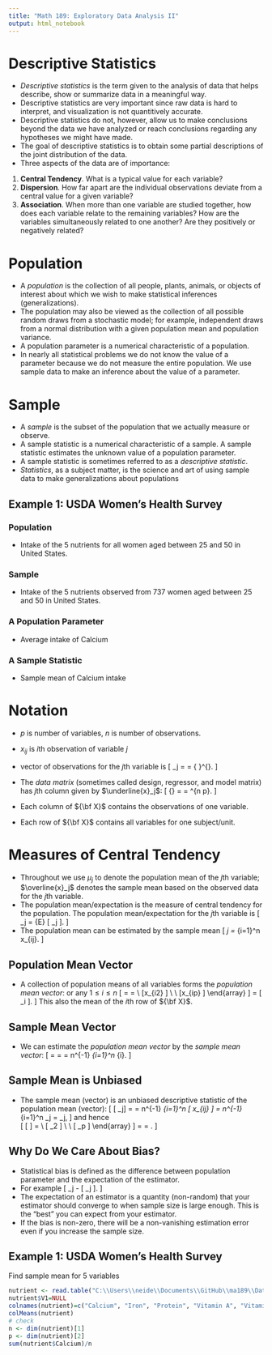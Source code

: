```yaml
---
title: "Math 189: Exploratory Data Analysis II"
output: html_notebook
---
```


# Descriptive Statistics

- *Descriptive statistics* is the term given to the analysis of data that helps describe, show or summarize data in a meaningful way.
- Descriptive statistics are very important since raw data is hard to interpret, and visualization is not quantitively accurate.
- Descriptive statistics do not, however, allow us to make conclusions beyond the data we have analyzed or reach conclusions regarding any hypotheses we might have made.
- The goal of descriptive statistics is to obtain some partial descriptions of the joint distribution of the data.
- Three aspects of the data are of importance:

1. **Central Tendency**. What is a typical value for each variable?
2. **Dispersion**. How far apart are the individual observations deviate from a central
value for a given variable?
3. **Association**. When more than one variable are studied together, how does each variable relate to the remaining variables? How are the variables simultaneously related to one another? Are they positively or negatively related?

# Population

- A *population* is the collection of all people, plants, animals, or objects of interest
about which we wish to make statistical inferences (generalizations).
- The population may also be viewed as the collection of all possible random draws from a stochastic model; for example, independent draws from a normal distribution with a given population mean and population variance.
- A population parameter is a numerical characteristic of a population. 
- In nearly all statistical problems we do not know the value of a parameter because we do not measure the entire population. We use sample data to make an inference about the value of a parameter.

# Sample

- A *sample* is the subset of the population that we actually measure or observe.
- A sample statistic is a numerical characteristic of a sample. A sample statistic estimates the unknown value of a population parameter.
- A sample statistic is sometimes referred to as a *descriptive statistic*.
- *Statistics*, as a subject matter, is the science and art of using sample data to make generalizations about populations

## Example 1: USDA Women’s Health Survey

### Population

- Intake of the 5 nutrients for all women aged between 25 and 50 in United States.

### Sample

- Intake of the 5 nutrients observed from 737 women aged between 25 and 50 in United States.

### A Population Parameter

- Average intake of Calcium

### A Sample Statistic

- Sample mean of Calcium intake

# Notation

- $p$ is number of variables, $n$ is number of observations.
- $x_{ij}$ is $i$th observation of variable $j$
- vector of observations for the $j$th variable is
\[
 \underline{x}_j = \left[ \begin{array}{c} x_{1j} \\ x_{2j} \\ \vdots \\ x_{nj} \end{array} \right] = { \left[ x_{1j}, x_{2j}, \ldots, x_{nj} \right] }^{\prime}.
\]
- The *data matrix* (sometimes called design, regressor, and model matrix) has $j$th column 
given by $\underline{x}_j$:
\[
 {\bf X} = \left[ \underline{x}_1, \ldots, \underline{x}_p \right]
  = \left[ \begin{array}{cc} x_{11} & \ldots & x_{1p} \\
                              \vdots & \ddots & \vdots \\
                              x_{n1} & \ldots & x_{np} \end{array} \right] \in 
                              \mathbf{R}^{n \times p}.
\]               
 
- Each column of ${\bf X}$ contains the observations of one variable.
- Each row of ${\bf X}$ contains all variables for one subject/unit.
 
# Measures of Central Tendency

- Throughout   we use $\mu_{j}$ to denote the population mean of the $j$th variable; $\overline{x}_j$ denotes  the sample mean based on the observed data for the $j$th variable.
- The population mean/expectation is the measure of central tendency for the population. The population mean/expectation for the $j$th variable is
\[
 \mu_j = {\mathbf E} [ \underline{x}_j ].
 \]
- The population mean can be estimated by the sample mean
\[
 \overline{x}_j = \frac{1}{n} \sum_{i=1}^n x_{ij}.
 \]
 
## Population Mean Vector

- A collection of population means of all variables forms the *population mean vector*:
 or any $1 \leq i \leq n$
\[
 \underline{\mu} = \left[ \begin{array}{c} \mu_1 \\ \mu_2 \\ \vdots \\ \mu_p \end{array} \right] = \left[ \begin{array}{c} \mathbf{E} [x_{i1} ] \\ \mathbf{E} [x_{i2} ] \\ \vdots
 \\ \mathbf{E} [x_{ip} ] \end{array} \right] = \mathbf{E} [ \underline{x}_i ].
\]
 This also the mean of the $i$th row of ${\bf X}$.
 
## Sample Mean Vector

- We can estimate the *population mean vector* by the *sample mean vector*:
\[
 \overline{\underline{x}} =  \left[ \begin{array}{c} \overline{x}_1 \\ \overline{x}_2 \\ \vdots \\ \overline{x}_p \end{array} \right] = 
 \left[ \begin{array}{c} n^{-1} \sum_{i=1}^n x_{i1} \\ n^{-1} \sum_{i=1}^n x_{i2} \\ \vdots
 \\ n^{-1} \sum_{i=1}^n x_{ip} \end{array} \right] = n^{-1} \sum_{i=1}^n \underline{x}_{i}.
\]

## Sample Mean is Unbiased

- The sample mean (vector) is an unbiased descriptive statistic of the population mean (vector):
\[
 \mathbf{E} [ \overline{x}_j] =  \mathbf{E} \left[ n^{-1} \sum_{i=1}^n x_{ij} \right]
  =  n^{-1} \sum_{i=1}^n \mathbf{E } [ x_{ij} ] =  n^{-1} \sum_{i=1}^n \mu_j = \mu_j,
  \]
and hence  
\[
 \mathbf{E} [ \overline{\underline{x}} ] = 
 \left[ \begin{array}{c} \mathbf{E} [ \overline{x}_1 ] \\ 
 \mathbf{E} [ \overline{x}_2 ] \\ \vdots \\ \mathbf{E} [ \overline{x}_p ] \end{array} \right]
 = \left[ \begin{array}{c} \mu_1 \\ \mu_2 \\ \vdots \\ \mu_p \end{array} \right] = \underline{\mu}.
\]

## Why Do We Care About Bias?

- Statistical bias is defined as the difference between population parameter and the expectation of the estimator.
- For example
\[
  \mu_j - \mathbf{E} [ \overline{x}_j ].
\]
- The expectation of an estimator is a quantity (non-random) that your estimator should converge to when sample size is large enough. This is the "best” you can expect from your estimator.
- If the bias is non-zero, there will be a non-vanishing estimation error even if you increase the sample size.

## Example 1: USDA Women’s Health Survey

Find sample mean for 5 variables

```r
nutrient <- read.table("C:\\Users\\neide\\Documents\\GitHub\\ma189\\Data\\nutrient.txt")
nutrient$V1=NULL
colnames(nutrient)=c("Calcium", "Iron", "Protein", "Vitamin A", "Vitamin C")
colMeans(nutrient)
# check
n <- dim(nutrient)[1]
p <- dim(nutrient)[2]
sum(nutrient$Calcium)/n
```
